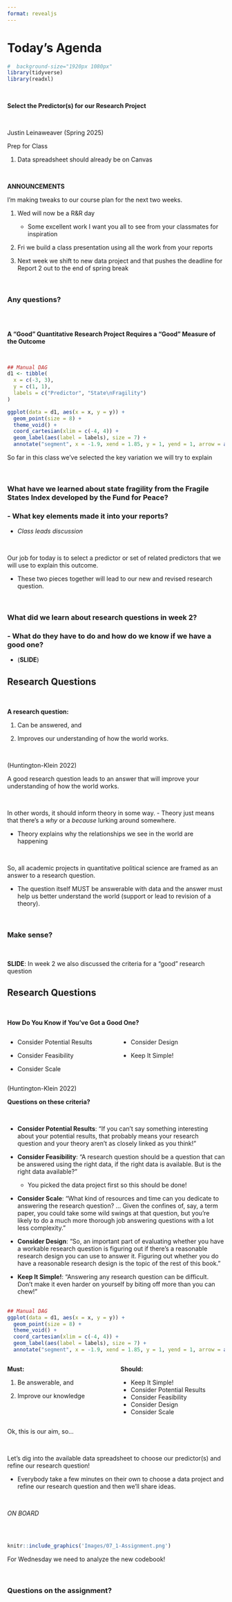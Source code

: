 ```yaml
---
format: revealjs
---
```


# Today's Agenda {background-image="Images/background-data_blue_v3.png"}

```r
#  background-size="1920px 1080px"
library(tidyverse)
library(readxl)
```

```{=html}
<style type="text/css">
    :root {
        --r-main-font-size: 45px;
    }
</style>
```
<br>

**Select the Predictor(s) for our Research Project**

<br>

::: r-stack
Justin Leinaweaver (Spring 2025)
:::

::: notes
Prep for Class

1.  Data spreadsheet should already be on Canvas

<br>

**ANNOUNCEMENTS**

I'm making tweaks to our course plan for the next two weeks.

1. Wed will now be a R&R day
    - Some excellent work I want you all to see from your classmates for inspiration
    
2. Fri we build a class presentation using all the work from your reports

3. Next week we shift to new data project and that pushes the deadline for Report 2 out to the end of spring break

<br>

### Any questions?
:::



## {background-image="Images/background-slate_v2.png"}

<br>

**A "Good" Quantitative Research Project Requires a "Good" Measure of the Outcome**

<br>

```r
## Manual DAG
d1 <- tibble(
  x = c(-3, 3),
  y = c(1, 1),
  labels = c("Predictor", "State\nFragility")
)

ggplot(data = d1, aes(x = x, y = y)) +
  geom_point(size = 8) +
  theme_void() +
  coord_cartesian(xlim = c(-4, 4)) +
  geom_label(aes(label = labels), size = 7) +
  annotate("segment", x = -1.9, xend = 1.85, y = 1, yend = 1, arrow = arrow())
```

::: notes

So far in this class we've selected the key variation we will try to explain

<br>

### What have we learned about state fragility from the Fragile States Index developed by the Fund for Peace?

### - What key elements made it into your reports?

- *Class leads discussion*

<br>

Our job for today is to select a predictor or set of related predictors that we will use to explain this outcome.

- These two pieces together will lead to our new and revised research question.

<br>

### What did we learn about research questions in week 2?

### - What do they have to do and how do we know if we have a good one?

- (**SLIDE**)
:::



## Research Questions {background-image="Images/background-slate_v2.png"}

<br>

**A research question:**

1. Can be answered, and

2. Improves our understanding of how the world works.

<br>

(Huntington-Klein 2022)

::: notes

A good research question leads to an answer that will improve your understanding of how the world works.

<br>

In other words, it should inform theory in some way.
- Theory just means that there’s a *why* or a *because* lurking around somewhere.

- Theory explains why the relationships we see in the world are happening 

<br>

So, all academic projects in quantitative political science are framed as an answer to a research question.

- The question itself MUST be answerable with data and the answer must help us better understand the world (support or lead to revision of a theory).

<br>

### Make sense?

<br>

**SLIDE**: In week 2 we also discussed the criteria for a "good" research question
:::


## Research Questions {background-image="Images/background-slate_v2.png"}

<br>

**How Do You Know if You’ve Got a Good One?**

:::: {.columns}
::: {.column width="50%"}
- Consider Potential Results

- Consider Feasibility

- Consider Scale
:::
::: {.column width="50%"}
- Consider Design

- Keep It Simple!
:::
::::

(Huntington-Klein 2022)

::: notes

**Questions on these criteria?**

<br>

- **Consider Potential Results**: "If you can’t say something interesting about your potential results, that probably means your research question and your theory aren’t as closely linked as you think!"

- **Consider Feasibility**: "A research question should be a question that can be answered using the right data, if the right data is available. But is the right data available?"
    - You picked the data project first so this should be done!

- **Consider Scale**: "What kind of resources and time can you dedicate to answering the research question? ... Given the confines of, say, a term paper, you could take some wild swings at that question, but you’re likely to do a much more thorough job answering questions with a lot less complexity."

- **Consider Design**: "So, an important part of evaluating whether you have a workable research question is figuring out if there’s a reasonable research design you can use to answer it. Figuring out whether you do have a reasonable research design is the topic of the rest of this book."

- **Keep It Simple!**: "Answering any research question can be difficult. Don’t make it even harder on yourself by biting off more than you can chew!"
:::



## {background-image="Images/background-slate_v2.png"}

```r
## Manual DAG
ggplot(data = d1, aes(x = x, y = y)) +
  geom_point(size = 8) +
  theme_void() +
  coord_cartesian(xlim = c(-4, 4)) +
  geom_label(aes(label = labels), size = 7) +
  annotate("segment", x = -1.9, xend = 1.85, y = 1, yend = 1, arrow = arrow())
```

:::: {.columns}
::: {.column width="50%"}
**Must:**

1. Be answerable, and

2. Improve our knowledge
:::
::: {.column width="50%"}
**Should:**

- Keep It Simple!
- Consider Potential Results
- Consider Feasibility
- Consider Design
- Consider Scale
:::
::::

::: notes

Ok, this is our aim, so...

<br>

Let's dig into the available data spreadsheet to choose our predictor(s) and refine our research question!

- Everybody take a few minutes on their own to choose a data project and refine our research question and then we'll share ideas.

<br>

*ON BOARD*
:::




## {background-image="Images/background-blue_triangles_flipped.png"}

<br>

```r
knitr::include_graphics('Images/07_1-Assignment.png')
```

::: notes
For Wednesday we need to analyze the new codebook!

<br>

### Questions on the assignment?
:::
